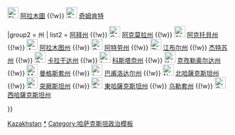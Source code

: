 {{Navbox
|name = 哈萨克斯坦行政区划
|title = [[哈萨克斯坦]][[哈萨克斯坦行政区划|行政区划]]
|image = [[File:Flag of Kazakhstan.svg|55px|Flag of Kazakhstan]]

|group1 = 直辖市
|list1 = [[File:Flag of Astana, Kazakhstan (2008–2019).svg|25px]] [[努尔-苏丹]]（首都） {{!w}} [[File:Flag of Almaty.svg|25px]] [[阿拉木圖]] {{!w}} [[File:Coat of arms of Shymkent.png|25px]] [[奇姆肯特]]

|group2 = 州
| list2 = [[阿拜州]] {{!w}} [[File:Coat of Arms of Aqmola Province Kz.png|25px]] [[阿克莫拉州]] {{!w}} [[File:Aktyubinsk-obl-coat-of-arms.png|25px]] [[阿克托貝州]] {{!w}} [[File:Алматы облысы герб.png|25px]] [[阿拉木图州]] {{!w}} [[File:Coat of arms of Atyrau.svg|25px]] [[阿特劳州]] {{!w}} [[File:Zhambyl province seal.png|25px]] [[江布尔州]] {{!w}} [[杰特苏州]] {{!w}} [[File:Coat of Arms of Karagandy Province.svg|25px]] [[卡拉干达州]] {{!w}} [[File:Logo Kostanay Province.png|25px]] [[科斯塔奈州]] {{!w}} [[File:Kyzylorda province seal.png|25px]] [[克孜勒奥尔达州]] {{!w}} [[File:Маңғыстау логотибі.jpg|25px]] [[曼格斯套州]] {{!w}} [[File:Logo Pavlodar region.png|25px]] [[巴甫洛达尔州]] {{!w}} [[File:North Kazakhstan province seal.png|25px]] [[北哈薩克斯坦州]] {{!w}} [[File:South Kazakhstan province seal.png|25px]] [[突厥斯坦州]] {{!w}} [[File:Coats of arms of East Kazakhstan Province.svg|25px]] [[東哈薩克斯坦州]] {{!w}} [[乌勒套州]] {{!w}} [[File:Coat of Arms Batys Oblysy.png|25px]] [[西哈薩克斯坦州]]

}}<noinclude>

[[Category:各国一级行政区划导航模板|Kazakhstan]]
[[Category:哈萨克斯坦行政区划|*]]
[[Category:哈萨克斯坦政治模板]]
</noinclude>
